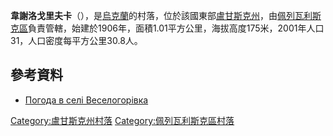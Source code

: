 {{coord|48|28|17|N|38|27|31|E|scale:100000|display=title}}

'''韋謝洛戈里夫卡'''（{{lang-uk|Веселогорівка}}），是[[烏克蘭|烏克蘭]]的村落，位於該國東部[[盧甘斯克州|盧甘斯克州]]，由[[佩列瓦利斯克區|佩列瓦利斯克區]]負責管轄，始建於1906年，面積1.01平方公里，海拔高度175米，2001年人口31，人口密度每平方公里30.8人。

==參考資料==
* [http://weather.in.ua/ua/lyganskaja/3481 Погода в селі Веселогорівка] {{Wayback|url=http://weather.in.ua/ua/lyganskaja/3481 |date=20111220003304 }}

{{DEFAULTSORT:Веселогорівка}}
[[Category:盧甘斯克州村落|Category:盧甘斯克州村落]]
[[Category:佩列瓦利斯克區村落|Category:佩列瓦利斯克區村落]]


{{Luhansk-geo-stub}}